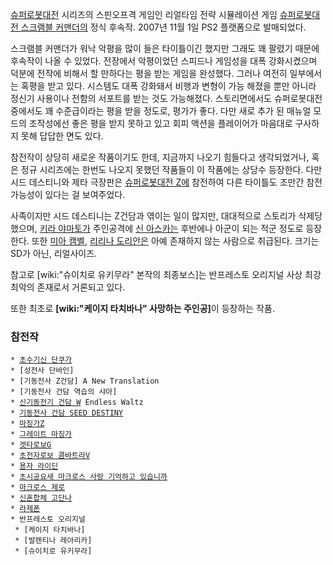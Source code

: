 [[슈퍼로봇대전]] 시리즈의 스핀오프격 게임인 리얼타임 전략 시뮬레이션 게임 [[슈퍼로봇대전 스크램블 커맨더]]의 정식 후속작. 2007년 11월 1일 PS2 플랫폼으로 발매되었다.

스크램블 커맨더가 워낙 악평을 많이 들은 타이틀이긴 했지만 그래도 꽤 팔렸기 때문에 후속작이 나올 수 있었다. 전장에서 악평이었던 스피드나 게임성을 대폭 강화시켰으며 덕분에 전작에 비해서 할 만하다는 평을 받는 게임을 완성했다. 그러나 여전히 일부에서는 혹평을 받고 있다. 시스템도 대폭 강화돼서 비행과 변형이 가능 해졌을 뿐만 아니라 정신기 사용이나 전함의 서포트를 받는 것도 가능해졌다.  스토리면에서도 슈퍼로봇대전 중에서도 꽤 수준급이라는 평을 받을 정도로, 평가가 좋다.  다만 새로 추가 된 매뉴얼 모드의 조작성에선 좋은 평을 받지 못하고 있고 회피 액션을 플레이어가 마음대로 구사하지 못해 답답한 면도 있다.

참전작이 상당히 새로운 작품이기도 한데, 지금까지 나오기 힘들다고 생각되었거나, 혹은 정규 시리즈에는 한번도 나오지 못했던 작품들이 이 작품에는 상당수 등장한다. 다만 시드 데스티니와 제타 극장판은 [[슈퍼로봇대전 Z]]에 참전하여 다른 타이틀도 조만간 참전 가능성이 있다는 걸 보여주었다.

사족이지만 시드 데스티니는 Z건담과 엮이는 일이 많지만, 대대적으로 스토리가 삭제당했으며, [[키라 야마토]]가 주인공격에 [[신 아스카]]는 후반에나 아군이 되는 적군 정도로 등장한다. 또한 [[미아 캠벨]], [[리리나 도리안]]은 아예 존재하지 않는 사람으로 취급된다.
크기는 SD가 아닌, 리얼사이즈.

참고로 [wiki:"슈이치로 유키무라" 본작의 최종보스]는 반프레스토 오리지널 사상 최강최악의 존재로서 거론되고 있다.

또한 최초로 '''[wiki:"케이지 타치바나" 사망하는 주인공]'''이 등장하는 작품.

=== 참전작 ===
 * [[초수기신 단쿠가]]
 * [성전사 단바인]
 * [기동전사 Z건담] A New Translation 
 * [기동전사 건담 역습의 샤아]
 * [[신기동전기 건담 W]] Endless Waltz
 * [[기동전사 건담 SEED DESTINY]]
 * [[마징가Z]]
 * [[그레이트 마징가]]
 * [[겟타로보G]]
 * [[초전자로보 콤바트라V]]
 * [[용자 라이딘]]
 * [[초시공요새 마크로스 사랑 기억하고 있습니까]]
 * [[마크로스 제로]]
 * [[신혼합체 고단나]]
 * [[라제폰]]
 * 반프레스토 오리지널
  * [케이지 타치바나]
  * [발렌티나 레아리카]
  * [슈이치로 유키무라]
